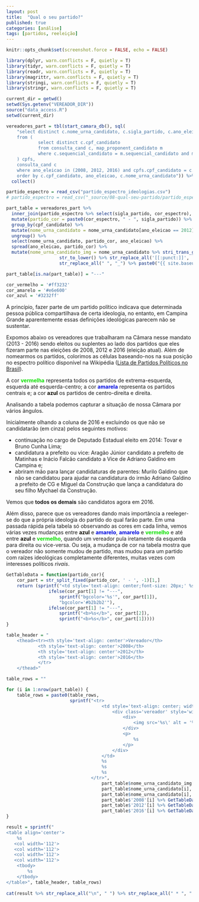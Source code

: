 ```yaml
---
layout: post
title:  "Qual o seu partido?"
published: true
categories: [análise]
tags: [partidos, reeleição]
---
```


```r
knitr::opts_chunk$set(screenshot.force = FALSE, echo = FALSE) 

library(dplyr, warn.conflicts = F, quietly = T)
library(tidyr, warn.conflicts = F, quietly = T)
library(readr, warn.conflicts = F, quietly = T)
library(magrittr, warn.conflicts = F, quietly = T)
library(stringi, warn.conflicts = F, quietly = T)
library(stringr, warn.conflicts = F, quietly = T)

current_dir = getwd()
setwd(Sys.getenv("VEREADOR_DIR"))
source("data_access.R")
setwd(current_dir)
```

```r
vereadores_part = tbl(start_camara_db(), sql(
    "select distinct c.nome_urna_candidato, c.sigla_partido, c.ano_eleicao, c.cpf_candidato, c.desc_sit_tot_turno
    from (
            select distinct c.cpf_candidato
            from consulta_cand c, map_proponent_candidato m 
            where c.sequencial_candidato = m.sequencial_candidato and m.ano_eleicao = 2012  and c.ano_eleicao in (2012) and c.descricao_cargo = 'VEREADOR'
    ) cpfs,
    consulta_cand c
    where ano_eleicao in (2008, 2012, 2016) and cpfs.cpf_candidato = c.cpf_candidato and c.descricao_cargo = 'VEREADOR'
    order by c.cpf_candidato, ano_eleicao, c.nome_urna_candidato")) %>% 
  collect()

partido_espectro = read_csv("partido_espectro_ideologias.csv")
# partido_espectro = read_csv("_source/08-qual-seu-partido/partido_espectro_ideologias.csv", )

part_table = vereadores_part %>% 
  inner_join(partido_espectro %>% select(sigla_partido, cor_espectro), by = "sigla_partido") %>% 
  mutate(partido_cor = paste0(cor_espectro, " - ", sigla_partido)) %>% 
  group_by(cpf_candidato) %>% 
  mutate(nome_urna_candidato = nome_urna_candidato[ano_eleicao == 2012]) %>% 
  ungroup() %>% 
  select(nome_urna_candidato, partido_cor, ano_eleicao) %>% 
  spread(ano_eleicao, partido_cor) %>%
  mutate(nome_urna_candidato_img = nome_urna_candidato %>% stri_trans_general("LATIN-ASCII") %>%
                    str_to_lower() %>% str_replace_all('[[:punct:]]', '') %>%
                    str_replace_all(" ", "_") %>% paste0("{{ site.baseurl }}/img/vereadores_photos/", ., ".jpg"))

part_table[is.na(part_table)] = "---"

cor_vermelho = '#ff3232' 
cor_amarelo = '#e6e600' 
cor_azul = '#3232ff' 
```

A princípio, fazer parte de um partido político indicava que determinada pessoa pública compartilhava de certa ideologia, no entanto, em Campina Grande aparentemente essas definições ideológicas parecem não se sustentar. 

Expomos abaixo os vereadores que trabalharam na Câmara nesse mandato (2013 - 2016) sendo eleitos ou suplentes ao lado dos partidos que eles fizeram parte nas eleições de 2008, 2012 e 2016 (eleição atual). Além de nomearmos os partidos, colorimos as células baseando-nos na sua posição  no espectro político disponível na Wikipédia ([Lista de Partidos Políticos no Brasil](https://pt.wikipedia.org/wiki/Lista_de_partidos_pol%C3%ADticos_no_Brasil#Partidos_ativos)). 

A cor <font color='`r cor_vermelho`'><b>vermelha</b></font> representa todos os partidos de extrema-esquerda, esquerda até esquerda-centro; a cor <font color='`r cor_amarelo`'><b>amarela</b></font> representa os partidos centrais e; a cor <font color='`r cor_azul`'><b>azul</b></font> os partidos de centro-direita e direita.

Analisando a tabela podemos capturar a situação de nossa Câmara por vários ângulos. 

Inicialmente olhando a coluna de 2016 e excluindo os que não se candidatarão (em cinza) pelos seguintes motivos:

* continuação no cargo de Deputado Estadual eleito em 2014: Tovar e Bruno Cunha Lima;
* candidatura a prefeito ou vice: Aragão Júnior candidato a prefeito de Matinhas e Inácio Falcão candidato a Vice de Adriano Galdino em Campina e; 
* abriram mão para lançar candidaturas de parentes: Murilo Galdino que não se candidatou para ajudar na candidatura do irmão Adriano Galdino a prefeito de CG e Miguel da Construção que lança a candidatura do seu filho Mychael da Construção.
 
Vemos que **todos os demais** são candidatos agora em 2016. 

Além disso, parece que os vereadores dando mais importância a reeleger-se do que a própria ideologia do partido do qual farão parte. Em uma passada rápida pela tabela só observando as cores em cada linha, vemos várias vezes mudanças entre <font color='`r cor_azul`'><b>azul</b></font> e <font color='`r cor_amarelo`'><b>amarelo</b></font>, <font color='`r cor_amarelo`'><b>amarelo</b></font> e <font color='`r cor_vermelho`'><b>vermelho</b></font> e até entre <font color='`r cor_azul`'><b>azul</b></font> e <font color='`r cor_vermelho`'><b>vermelho</b></font>, quando um vereador pula iretamente da esquerda para direita ou vice-versa. Ou seja, a mudança de cor na tabela mostra que o vereador não somente mudou de partido, mas mudou para um partido com raízes ideológicas completamente diferentes, muitas vezes com interesses políticos *rivais*.

```r

GetTableData = function(partido_cor){
    cor_part = str_split_fixed(partido_cor, ' - ', -1)[1,]
    return (sprintf("<td style='text-align: center;font-size: 20px;' %s>%s</td>", 
                ifelse(cor_part[1] != "---", 
                    sprintf("bgcolor='%s'", cor_part[1]), 
                    "bgcolor='#b2b2b2'"),
                ifelse(cor_part[1] != "---", 
                    sprintf("<b>%s</b>", cor_part[2]), 
                    sprintf("<b>%s</b>", cor_part[1])))) 
}

table_header = "
    <thead><tr><th style='text-align: center'>Vereador</th>
            <th style='text-align: center'>2008</th>
            <th style='text-align: center'>2012</th>
            <th style='text-align: center'>2016</th>
            </tr>
    </thead>"

table_rows = ""

for (i in 1:nrow(part_table)) {
    table_rows = paste0(table_rows, 
                        sprintf("<tr>
                                    <td style='text-align: center; width: 50px'>
                                        <div class='vereador' style='width: 100%%'> 
                                            <div>
                                                <img src='%s\' alt = '%s' width='85%%'/>
                                            </div>
                                            <p>
                                                %s
                                            </p>
                                        </div>
                                    </td>
                                    %s
                                    %s
                                    %s
                                </tr>",   
                                    part_table$nome_urna_candidato_img[i],
                                    part_table$nome_urna_candidato[i], 
                                    part_table$nome_urna_candidato[i], 
                                    part_table$'2008'[i] %>% GetTableData(), 
                                    part_table$'2012'[i] %>% GetTableData(), 
                                    part_table$'2016'[i] %>% GetTableData()))
}

result = sprintf("
<table align='center'>
    %s
   <col width='112'>
   <col width='112'>
   <col width='112'>
   <col width='112'>
    <tbody>
        %s
    </tbody>
</table>", table_header, table_rows)
 
cat(result %>% str_replace_all("\n", " ") %>% str_replace_all(" * ", " ") %>% str_trim()) 
```

